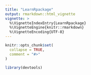 ```yaml
---
title: "LearnRpackage"
output: rmarkdown::html_vignette
vignette: >
  %\VignetteIndexEntry{LearnRpackage}
  %\VignetteEngine{knitr::rmarkdown}
  %\VignetteEncoding{UTF-8}
---
```


```r
knitr::opts_chunk$set(
  collapse = TRUE,
  comment = "#>"
)
```

```r
library(devtools)
```
